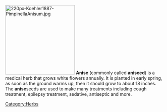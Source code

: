 [[File:220px-Koehler1887-PimpinellaAnisum.jpg|thumb|220px|right]]
'''Anise''' (commonly called '''aniseed''') is a medical herb that grows white flowers annually. It is planted in early spring, as soon as the ground warms up, then it should grow to about 18 inches. The '''anise '''seeds are used to make many treatments including cough treatment, epilepsy treatment, sedative, antiseptic and more.

[[Category:Herbs]]

{{attrib permawiki|Anise}}